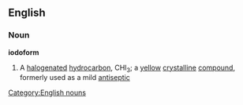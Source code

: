 ==English==
===Noun===
{{wikipedia}}
'''iodoform'''
#{{chemistry}} A [[halogenated]] [[hydrocarbon]], CHI<sub>3</sub>; a [[yellow]] [[crystalline]] [[compound]], formerly used as a mild [[antiseptic]]
[[Category:English nouns]]